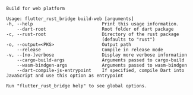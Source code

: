 ```
Build for web platform

Usage: flutter_rust_bridge build-web [arguments]
-h, --help                          Print this usage information.
    --dart-root                     Root folder of dart package
-c, --rust-root                     Directory of the rust package
                                    (defaults to "rust")
-o, --output=<PKG>                  Output path
    --release                       Compile in release mode
-v, --[no-]verbose                  Display more verbose information
    --cargo-build-args              Arguments passed to cargo-build
    --wasm-bindgen-args             Arguments passed to wasm-bindgen
    --dart-compile-js-entrypoint    If specified, compile Dart into JavaScript and use this option as entrypoint

Run "flutter_rust_bridge help" to see global options.
```